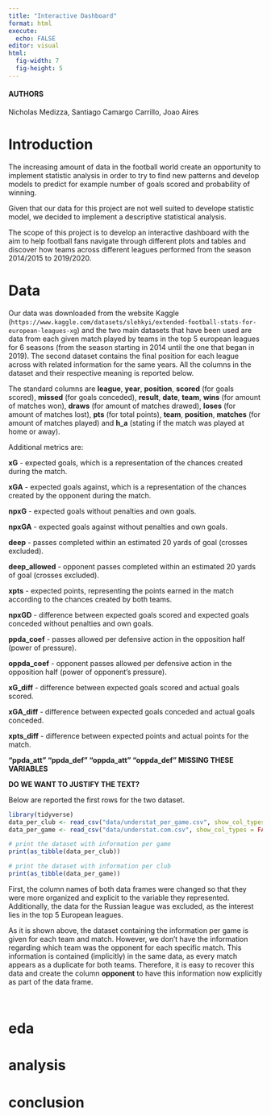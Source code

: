 ```yaml
---
title: "Interactive Dashboard"
format: html
execute:
  echo: FALSE
editor: visual
html:
  fig-width: 7
  fig-height: 5
---
```


#### AUTHORS

Nicholas Medizza, Santiago Camargo Carrillo, Joao Aires

# Introduction

The increasing amount of data in the football world create an opportunity to implement statistic analysis in order to try to find new patterns and develop models to predict for example number of goals scored and probability of winning.

Given that our data for this project are not well suited to develope statistic model, we decided to implement a descriptive statistical analysis.

The scope of this project is to develop an interactive dashboard with the aim to help football fans navigate through different plots and tables and discover how teams across different leagues performed from the season 2014/2015 to 2019/2020.

# Data

Our data was downloaded from the website Kaggle (`https://www.kaggle.com/datasets/slehkyi/extended-football-stats-for-european-leagues-xg`) and the two main datasets that have been used are data from each given match played by teams in the top 5 european leagues for 6 seasons (from the season starting in 2014 until the one that began in 2019). The second dataset contains the final position for each league across with related information for the same years. All the columns in the dataset and their respective meaning is reported below.

The standard columns are **league**, **year**, **position**, **scored** (for goals scored), **missed** (for goals conceded), **result**, **date**, **team**, **wins** (for amount of matches won), **draws** (for amount of matches drawed), **loses** (for amount of matches lost), **pts** (for total points), **team**, **position**, **matches** (for amount of matches played) and **h_a** (stating if the match was played at home or away).

Additional metrics are:

**xG** - expected goals, which is a representation of the chances created during the match.

**xGA** - expected goals against, which is a representation of the chances created by the opponent during the match.

**npxG** - expected goals without penalties and own goals.

**npxGA** - expected goals against without penalties and own goals.

**deep** - passes completed within an estimated 20 yards of goal (crosses excluded).

**deep_allowed** - opponent passes completed within an estimated 20 yards of goal (crosses excluded).

**xpts** - expected points, representing the points earned in the match according to the chances created by both teams.

**npxGD** - difference between expected goals scored and expected goals conceded without penalties and own goals.

**ppda_coef** - passes allowed per defensive action in the opposition half (power of pressure).

**oppda_coef** - opponent passes allowed per defensive action in the opposition half (power of opponent's pressure).

**xG_diff** - difference between expected goals scored and actual goals scored.

**xGA_diff** - difference between expected goals conceded and actual goals conceded.

**xpts_diff** - difference between expected points and actual points for the match.

**"ppda_att" "ppda_def" "oppda_att" "oppda_def" MISSING THESE VARIABLES**

**DO WE WANT TO JUSTIFY THE TEXT?**

Below are reported the first rows for the two dataset.

```r
library(tidyverse)
data_per_club <- read_csv("data/understat_per_game.csv", show_col_types = FALSE)
data_per_game <- read_csv("data/understat.com.csv", show_col_types = FALSE)

# print the dataset with information per game 
print(as_tibble(data_per_club))

# print the dataset with information per club
print(as_tibble(data_per_game))


```

First, the column names of both data frames were changed so that they were more organized and explicit to the variable they represented. Additionally, the data for the Russian league was excluded, as the interest lies in the top 5 European leagues.

As it is shown above, the dataset containing the information per game is given for each team and match. However, we don't have the information regarding which team was the opponent for each specific match. This information is contained (implicitly) in the same data, as every match appears as a duplicate for both teams. Therefore, it is easy to recover this data and create the column **opponent** to have this information now explicitly as part of the data frame.

```r



```

```r



```

# eda

# analysis

# conclusion

